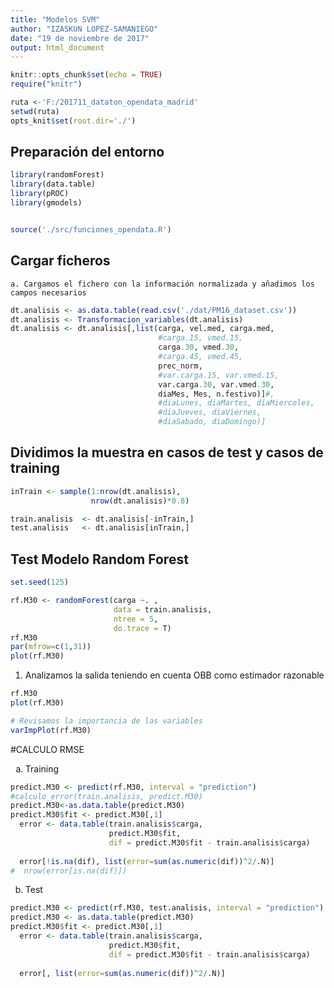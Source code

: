 ---
title: "Modelos SVM"
author: "IZASKUN LOPEZ-SAMANIEGO"
date: "19 de noviembre de 2017"
output: html_document
---

```{r setup, include=FALSE}
knitr::opts_chunk$set(echo = TRUE)
require("knitr")

ruta <-'F:/201711_dataton_opendata_madrid'
setwd(ruta)
opts_knit$set(root.dir='./')

```


## Preparación del entorno

```{r entorno}
library(randomForest)
library(data.table)
library(pROC)
library(gmodels)


source('./src/funciones_opendata.R')

```

## Cargar ficheros

    a. Cargamos el fichero con la información normalizada y añadimos los campos necesarios
    
```{r carga_ficheros}
dt.analisis <- as.data.table(read.csv('./dat/PM16_dataset.csv'))
dt.analisis <- Transformacion_variables(dt.analisis) 
dt.analisis <- dt.analisis[,list(carga, vel.med, carga.med, 
                                 #carga.15, vmed.15, 
                                 carga.30, vmed.30, 
                                 #carga.45, vmed.45,
                                 prec_norm, 
                                 #var.carga.15, var.vmed.15, 
                                 var.carga.30, var.vmed.30, 
                                 diaMes, Mes, n.festivo)]#, 
                                 #diaLunes, diaMartes, diaMiercoles,
                                 #diaJueves, diaViernes, 
                                 #diaSabado, diaDomingo)]
```

## Dividimos la muestra en casos de test y casos de training

```{r test_and_testing, echo=TRUE}

inTrain <- sample(1:nrow(dt.analisis),
                  nrow(dt.analisis)*0.8)

train.analisis  <- dt.analisis[-inTrain,]
test.analisis   <- dt.analisis[inTrain,]

```

## Test Modelo Random Forest

```{r RF, echo=TRUE}
set.seed(125)

rf.M30 <- randomForest(carga ~. , 
                       data = train.analisis,
                       ntree = 5, 
                       do.trace = T)
rf.M30
par(mfrow=c(1,31)) 
plot(rf.M30)

```

 1. Analizamos la salida teniendo en cuenta OBB como estimador razonable

```{r RF analisis}

rf.M30
plot(rf.M30)

# Revisamos la importancia de las variables
varImpPlot(rf.M30)

```   


#CALCULO RMSE
  
  a. Training

```{r RMSE Training, echo=TRUE}
predict.M30 <- predict(rf.M30, interval = "prediction")
#calculo_error(train.analisis, predict.M30)
predict.M30<-as.data.table(predict.M30)
predict.M30$fit <- predict.M30[,1]
  error <- data.table(train.analisis$carga,
                      predict.M30$fit,
                      dif = predict.M30$fit - train.analisis$carga)
  
  error[!is.na(dif), list(error=sum(as.numeric(dif))^2/.N)]
#  nrow(error[is.na(dif)])
```

  b. Test

```{r RMSE Test, echo=TRUE}
predict.M30 <- predict(rf.M30, test.analisis, interval = "prediction")
predict.M30 <- as.data.table(predict.M30)
predict.M30$fit <- predict.M30[,1]
  error <- data.table(train.analisis$carga,
                      predict.M30$fit,
                      dif = predict.M30$fit - train.analisis$carga)
  
  error[, list(error=sum(as.numeric(dif))^2/.N)]

```
